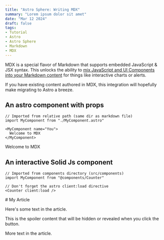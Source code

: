 ```yaml
---
title: "Astro Sphere: Writing MDX"
summary: "Lorem ipsum dolor sit amet"
date: "Mar 12 2024"
draft: false
tags:
- Tutorial
- Astro
- Astro Sphere
- Markdown
- MDX
---
```


MDX is a special flavor of Markdown that supports embedded JavaScript & JSX syntax. This unlocks the ability to [mix JavaScript and UI Components into your Markdown content](https://docs.astro.build/en/guides/markdown-content/#mdx-features) for things like interactive charts or alerts.

If you have existing content authored in MDX, this integration will hopefully make migrating to Astro a breeze.

## An astro component with props

```
// Imported from relative path (same dir as markdown file)
import MyComponent from "./MyComponent.astro"

<MyComponent name="You">
  Welcome to MDX
</MyComponent>
```


<MyComponent name="You">
  Welcome to MDX
</MyComponent>



## An interactive Solid Js component

```
// Imported from components directory (src/components)
import MyComponent from "@components/Counter"

// Don't forget the astro client:load directive
<Counter client:load /> 
```


<Counter client:load />

<Spoiler client:load />
# My Article

Here's some text in the article.

<Spoiler>
  This is the spoiler content that will be hidden or revealed when you click the button.
</Spoiler>

More text in the article.

<br/>
<br/>
<br/>